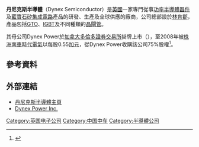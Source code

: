 {{noteTA
|1=zh-cn:集成电路;zh-tw:積體電路;zh-hk:集成電路;
|G1=Communication
|G2=Electronics
|G3=IT
}}'''丹尼克斯半導體'''（Dynex Semiconductor）是[[英國|英國]]一家專門從事[[功率半導體器件|功率半導體器件]]及[[藍寶石矽|藍寶石矽]][[集成電路|集成電路]]產品的研發、生產及全球供應的廠商，公司總部設於[[林肯郡|林肯郡]]，產品包括[[可關斷晶閘管|GTO]]、[[絕緣柵雙極晶體管|IGBT]]及不同種類的[[晶閘管|晶閘管]]。

其母公司Dynex Power於[[加拿大|加拿大]][[多倫多證券交易所|多倫多證券交易所]]掛牌上市（{{tsx|DNX}}），至2008年被[[株洲中车时代电气|株洲南車時代電氣]]以每股0.55[[加拿大元|加元]]，從Dynex Power收購該公司75%股權<ref>{{Cite web |url=http://www.dynexpower.com/news/60 |title=Dynex Completes Plan of Arrangement |accessdate=2017-07-25 |archive-date=2014-07-14 |archive-url=https://web.archive.org/web/20140714175201/http://www.dynexpower.com/news/60 |dead-url=no }}</ref>。

==參考資料==
{{references}}

==外部連結==
*[http://www.dynexsemi.com 丹尼克斯半導體主頁]{{Wayback|url=http://www.dynexsemi.com/ |date=20201119181339 }}
*[http://www.dynexpower.com Dynex Power Inc.]{{Wayback|url=http://www.dynexpower.com/ |date=20190206093342 }}

{{Ict-company-stub}}

[[Category:英国电子公司|Category:英国电子公司]]
[[Category:中国中车|Category:中国中车]]
[[Category:半導體公司|Category:半導體公司]]